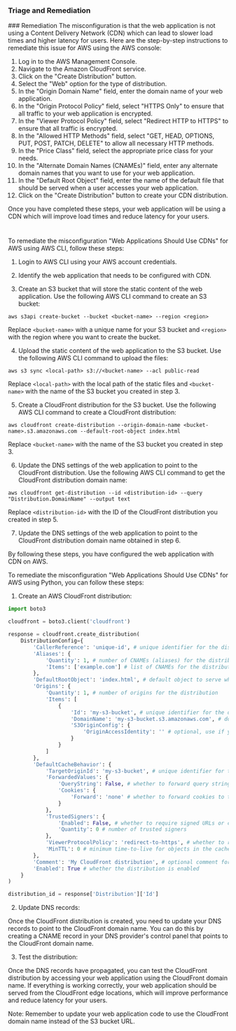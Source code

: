 
### Triage and Remediation
<Tabs>
<Tab title='Remediation'>
### Remediation

<AccordionGroup>
<Accordion title='Using Console' defaultOpen='true'>
The misconfiguration is that the web application is not using a Content Delivery Network (CDN) which can lead to slower load times and higher latency for users. Here are the step-by-step instructions to remediate this issue for AWS using the AWS console:

1. Log in to the AWS Management Console.
2. Navigate to the Amazon CloudFront service.
3. Click on the "Create Distribution" button.
4. Select the "Web" option for the type of distribution.
5. In the "Origin Domain Name" field, enter the domain name of your web application.
6. In the "Origin Protocol Policy" field, select "HTTPS Only" to ensure that all traffic to your web application is encrypted.
7. In the "Viewer Protocol Policy" field, select "Redirect HTTP to HTTPS" to ensure that all traffic is encrypted.
8. In the "Allowed HTTP Methods" field, select "GET, HEAD, OPTIONS, PUT, POST, PATCH, DELETE" to allow all necessary HTTP methods.
9. In the "Price Class" field, select the appropriate price class for your needs.
10. In the "Alternate Domain Names (CNAMEs)" field, enter any alternate domain names that you want to use for your web application.
11. In the "Default Root Object" field, enter the name of the default file that should be served when a user accesses your web application.
12. Click on the "Create Distribution" button to create your CDN distribution.

Once you have completed these steps, your web application will be using a CDN which will improve load times and reduce latency for your users.

#
</Accordion>

<Accordion title='Using CLI'>
To remediate the misconfiguration "Web Applications Should Use CDNs" for AWS using AWS CLI, follow these steps:

1. Login to AWS CLI using your AWS account credentials.

2. Identify the web application that needs to be configured with CDN.

3. Create an S3 bucket that will store the static content of the web application. Use the following AWS CLI command to create an S3 bucket:

```
aws s3api create-bucket --bucket <bucket-name> --region <region>
```

Replace `<bucket-name>` with a unique name for your S3 bucket and `<region>` with the region where you want to create the bucket.

4. Upload the static content of the web application to the S3 bucket. Use the following AWS CLI command to upload the files:

```
aws s3 sync <local-path> s3://<bucket-name> --acl public-read
```

Replace `<local-path>` with the local path of the static files and `<bucket-name>` with the name of the S3 bucket you created in step 3.

5. Create a CloudFront distribution for the S3 bucket. Use the following AWS CLI command to create a CloudFront distribution:

```
aws cloudfront create-distribution --origin-domain-name <bucket-name>.s3.amazonaws.com --default-root-object index.html
```

Replace `<bucket-name>` with the name of the S3 bucket you created in step 3.

6. Update the DNS settings of the web application to point to the CloudFront distribution. Use the following AWS CLI command to get the CloudFront distribution domain name:

```
aws cloudfront get-distribution --id <distribution-id> --query "Distribution.DomainName" --output text
```

Replace `<distribution-id>` with the ID of the CloudFront distribution you created in step 5.

7. Update the DNS settings of the web application to point to the CloudFront distribution domain name obtained in step 6.

By following these steps, you have configured the web application with CDN on AWS.
</Accordion>

<Accordion title='Using Python'>
To remediate the misconfiguration "Web Applications Should Use CDNs" for AWS using Python, you can follow these steps:

1. Create an AWS CloudFront distribution: 

```python
import boto3

cloudfront = boto3.client('cloudfront')

response = cloudfront.create_distribution(
    DistributionConfig={
        'CallerReference': 'unique-id', # unique identifier for the distribution
        'Aliases': {
            'Quantity': 1, # number of CNAMEs (aliases) for the distribution
            'Items': ['example.com'] # list of CNAMEs for the distribution
        },
        'DefaultRootObject': 'index.html', # default object to serve when no path is specified
        'Origins': {
            'Quantity': 1, # number of origins for the distribution
            'Items': [
                {
                    'Id': 'my-s3-bucket', # unique identifier for the origin
                    'DomainName': 'my-s3-bucket.s3.amazonaws.com', # domain name of the S3 bucket
                    'S3OriginConfig': {
                        'OriginAccessIdentity': '' # optional, use if you want to restrict access to the S3 bucket
                    }
                }
            ]
        },
        'DefaultCacheBehavior': {
            'TargetOriginId': 'my-s3-bucket', # unique identifier for the origin
            'ForwardedValues': {
                'QueryString': False, # whether to forward query strings to the origin
                'Cookies': {
                    'Forward': 'none' # whether to forward cookies to the origin
                }
            },
            'TrustedSigners': {
                'Enabled': False, # whether to require signed URLs or cookies
                'Quantity': 0 # number of trusted signers
            },
            'ViewerProtocolPolicy': 'redirect-to-https', # whether to redirect HTTP requests to HTTPS
            'MinTTL': 0 # minimum time-to-live for objects in the cache
        },
        'Comment': 'My CloudFront distribution', # optional comment for the distribution
        'Enabled': True # whether the distribution is enabled
    }
)

distribution_id = response['Distribution']['Id']
```

2. Update DNS records:

Once the CloudFront distribution is created, you need to update your DNS records to point to the CloudFront domain name. You can do this by creating a CNAME record in your DNS provider's control panel that points to the CloudFront domain name.

3. Test the distribution:

Once the DNS records have propagated, you can test the CloudFront distribution by accessing your web application using the CloudFront domain name. If everything is working correctly, your web application should be served from the CloudFront edge locations, which will improve performance and reduce latency for your users.

Note: Remember to update your web application code to use the CloudFront domain name instead of the S3 bucket URL.
</Accordion>

</AccordionGroup>
</Tab>
</Tabs>
